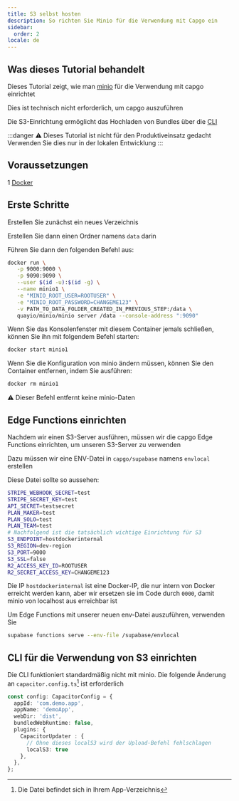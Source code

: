 ```yaml
---
title: S3 selbst hosten
description: So richten Sie Minio für die Verwendung mit Capgo ein
sidebar:
  order: 2
locale: de
---
```


## Was dieses Tutorial behandelt

Dieses Tutorial zeigt, wie man [minio](https://minio/) für die Verwendung mit capgo einrichtet

Dies ist technisch nicht erforderlich, um capgo auszuführen

Die S3-Einrichtung ermöglicht das Hochladen von Bundles über die [CLI](/docs/cli/commands/)

:::danger
⚠️ Dieses Tutorial ist nicht für den Produktiveinsatz gedacht\
Verwenden Sie dies nur in der lokalen Entwicklung
:::

## Voraussetzungen

1 [Docker](https://wwwdockercom/)

## Erste Schritte

Erstellen Sie zunächst ein neues Verzeichnis

Erstellen Sie dann einen Ordner namens `data` darin

Führen Sie dann den folgenden Befehl aus:
```bash
docker run \
   -p 9000:9000 \
   -p 9090:9090 \
   --user $(id -u):$(id -g) \
   --name minio1 \
   -e "MINIO_ROOT_USER=ROOTUSER" \
   -e "MINIO_ROOT_PASSWORD=CHANGEME123" \
   -v PATH_TO_DATA_FOLDER_CREATED_IN_PREVIOUS_STEP:/data \
   quayio/minio/minio server /data --console-address ":9090"
```

Wenn Sie das Konsolenfenster mit diesem Container jemals schließen, können Sie ihn mit folgendem Befehl starten:
```bash
docker start minio1
```

Wenn Sie die Konfiguration von minio ändern müssen, können Sie den Container entfernen, indem Sie ausführen:
```bash
docker rm minio1
```
⚠️ Dieser Befehl entfernt keine minio-Daten

## Edge Functions einrichten

Nachdem wir einen S3-Server ausführen, müssen wir die capgo Edge Functions einrichten, um unseren S3-Server zu verwenden

Dazu müssen wir eine ENV-Datei in `capgo/supabase` namens `envlocal` erstellen

Diese Datei sollte so aussehen:
```bash
STRIPE_WEBHOOK_SECRET=test
STRIPE_SECRET_KEY=test
API_SECRET=testsecret
PLAN_MAKER=test
PLAN_SOLO=test
PLAN_TEAM=test
# Nachfolgend ist die tatsächlich wichtige Einrichtung für S3
S3_ENDPOINT=hostdockerinternal
S3_REGION=dev-region
S3_PORT=9000
S3_SSL=false
R2_ACCESS_KEY_ID=ROOTUSER
R2_SECRET_ACCESS_KEY=CHANGEME123
```

Die IP `hostdockerinternal` ist eine Docker-IP, die nur intern von Docker erreicht werden kann, aber wir ersetzen sie im Code durch `0000`, damit minio von localhost aus erreichbar ist

Um Edge Functions mit unserer neuen env-Datei auszuführen, verwenden Sie
```bash
supabase functions serve --env-file /supabase/envlocal
```

## CLI für die Verwendung von S3 einrichten

Die CLI funktioniert standardmäßig nicht mit minio. Die folgende Änderung an `capacitor.config.ts`[^1] ist erforderlich
```ts
const config: CapacitorConfig = {
  appId: 'com.demo.app',
  appName: 'demoApp',
  webDir: 'dist',
  bundledWebRuntime: false,
  plugins: {
    CapacitorUpdater : {
      // Ohne dieses localS3 wird der Upload-Befehl fehlschlagen
      localS3: true
    },
  },
};
```

[^1]: Die Datei befindet sich in Ihrem App-Verzeichnis